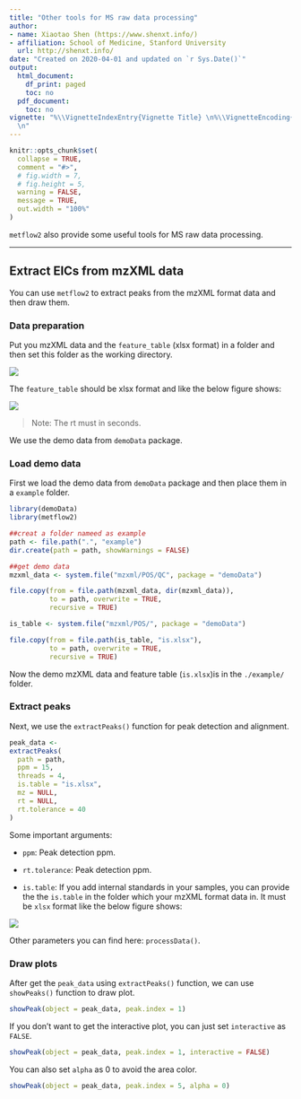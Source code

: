 ```yaml
---
title: "Other tools for MS raw data processing"
author:
- name: Xiaotao Shen (https://www.shenxt.info/)
- affiliation: School of Medicine, Stanford University
  url: http://shenxt.info/
date: "Created on 2020-04-01 and updated on `r Sys.Date()`"
output:
  html_document:
    df_print: paged
    toc: no
  pdf_document:
    toc: no
vignette: "%\\VignetteIndexEntry{Vignette Title} \n%\\VignetteEncoding{UTF-8}\n%\\VignetteEngine{knitr::rmarkdown}
  \n"
---
```


```r
knitr::opts_chunk$set(
  collapse = TRUE,
  comment = "#>",
  # fig.width = 7, 
  # fig.height = 5,
  warning = FALSE,
  message = TRUE,
  out.width = "100%"
)
```

`metflow2` also provide some useful tools for MS raw data processing.

***

## **Extract EICs from mzXML data**

You can use `metflow2` to extract peaks from the mzXML format data and then draw them.

### **Data preparation**

Put you mzXML data and the `feature_table` (xlsx format) in a folder and then set this folder as the working directory.

![](../man/figures/Screen Shot 2020-04-01 at 1.38.19 PM.png)

The `feature_table` should be xlsx format and like the below figure shows:

![](../man/figures/Screen Shot 2020-04-01 at 1.41.04 PM.png)

> Note: The rt must in seconds.

We use the demo data from `demoData` package.

### **Load demo data**

First we load the demo data from `demoData` package and then place them in a `example` folder.

```r
library(demoData)
library(metflow2)
```

```r
##creat a folder nameed as example
path <- file.path(".", "example")
dir.create(path = path, showWarnings = FALSE)
```

```r
##get demo data
mzxml_data <- system.file("mzxml/POS/QC", package = "demoData")

file.copy(from = file.path(mzxml_data, dir(mzxml_data)), 
          to = path, overwrite = TRUE, 
          recursive = TRUE)

is_table <- system.file("mzxml/POS/", package = "demoData")

file.copy(from = file.path(is_table, "is.xlsx"), 
          to = path, overwrite = TRUE, 
          recursive = TRUE)
```

Now the demo mzXML data and feature table (`is.xlsx`)is in the `./example/` folder. 

### **Extract peaks**

Next, we use the `extractPeaks()` function for peak detection and alignment.

```r
peak_data <- 
extractPeaks(
  path = path,
  ppm = 15,
  threads = 4,
  is.table = "is.xlsx",
  mz = NULL,
  rt = NULL,
  rt.tolerance = 40
)
```

Some important arguments:

* `ppm`: Peak detection ppm. 

* `rt.tolerance`: Peak detection ppm. 

* `is.table`: If you add internal standards in your samples, you can provide the the `is.table` in the folder which your mzXML format data in. It must be `xlsx` format like the below figure shows:

![](../man/figures/Screen Shot 2020-04-01 at 10.11.33 AM.png)

Other parameters you can find here: `processData()`.

### **Draw plots**

After get the `peak_data` using `extractPeaks()` function, we can use `showPeaks()` function to draw plot.

```r
showPeak(object = peak_data, peak.index = 1)
```

If you don't want to get the interactive plot, you can just set `interactive` as `FALSE`.

```r
showPeak(object = peak_data, peak.index = 1, interactive = FALSE)
```

You can also set `alpha` as 0 to avoid the area color.

```r
showPeak(object = peak_data, peak.index = 5, alpha = 0)
```
